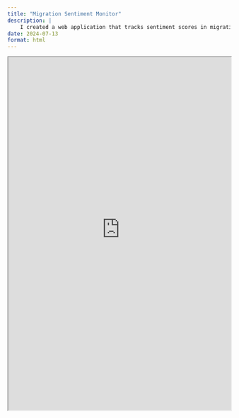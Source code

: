 ```yaml
---
title: "Migration Sentiment Monitor"
description: | 
    I created a web application that tracks sentiment scores in migration related news from Reuters.
date: 2024-07-13
format: html
---
```


<iframe
  src="https://janinedevera-migration-sentiment-monitor.streamlit.app/?embed=true"
  style="height: 800px; width: 100%;"
></iframe>

